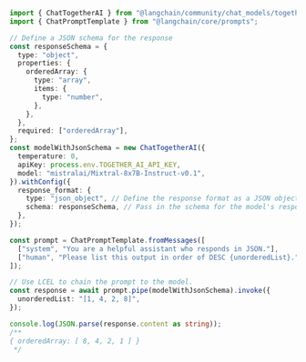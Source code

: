 ```typescript
import { ChatTogetherAI } from "@langchain/community/chat_models/togetherai";
import { ChatPromptTemplate } from "@langchain/core/prompts";

// Define a JSON schema for the response
const responseSchema = {
  type: "object",
  properties: {
    orderedArray: {
      type: "array",
      items: {
        type: "number",
      },
    },
  },
  required: ["orderedArray"],
};
const modelWithJsonSchema = new ChatTogetherAI({
  temperature: 0,
  apiKey: process.env.TOGETHER_AI_API_KEY,
  model: "mistralai/Mixtral-8x7B-Instruct-v0.1",
}).withConfig({
  response_format: {
    type: "json_object", // Define the response format as a JSON object
    schema: responseSchema, // Pass in the schema for the model's response
  },
});

const prompt = ChatPromptTemplate.fromMessages([
  ["system", "You are a helpful assistant who responds in JSON."],
  ["human", "Please list this output in order of DESC {unorderedList}."],
]);

// Use LCEL to chain the prompt to the model.
const response = await prompt.pipe(modelWithJsonSchema).invoke({
  unorderedList: "[1, 4, 2, 8]",
});

console.log(JSON.parse(response.content as string));
/**
{ orderedArray: [ 8, 4, 2, 1 ] }
 */
```

